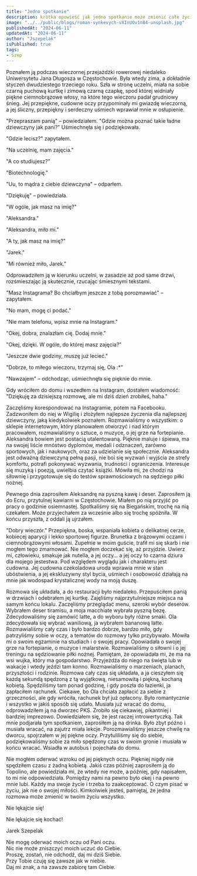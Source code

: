 ```yaml
---
title: "Jedno spotkanie"
description: krótka opowieść jak jedno spotkanie może zmienić całe życie.
image: "../../public/blogs/roman-synkevych-vXInUOv1n84-unsplash.jpg"
publishedAt: "2024-06-11"
updatedAt: "2024-06-11"
author: "Jszepelak"
isPublished: true
tags: 
- Szep
---
```




Poznałem ją podczas wieczornej przejażdżki rowerowej niedaleko Uniwersytetu Jana Długosza w Częstochowie. Była wtedy zima, a dokładnie styczeń dwudziestego trzeciego roku. Szła w stronę uczelni, miała na sobie czarną puchową kurtkę i zimową czarną czapkę, spod której widniały piękne ciemnobrązowe włosy, na które tego wieczoru padał grudniowy śnieg. Jej przepiękne, cudowne oczy przypominały mi gwiazdę wieczorną, a jej śliczny, przepiękny i serdeczny uśmiech wprawiał mnie w osłupienie.

"Przepraszam panią" – powiedziałem. "Gdzie można poznać takie ładne dziewczyny jak pani?" Uśmiechnęła się i podziękowała.

"Gdzie lecisz?" zapytałem.

"Na uczelnię, mam zajęcia."

"A co studiujesz?"

"Biotechnologię."

"Uu, to mądra z ciebie dziewczyna" – odparłem.

"Dziękuję" – powiedziała.

"W ogóle, jak masz na imię?"

"Aleksandra."

"Aleksandra, miło mi."

"A ty, jak masz na imię?"

"Jarek."

"Mi również miło, Jarek."

Odprowadziłem ją w kierunku uczelni, w zasadzie aż pod same drzwi, rozśmieszając ją skutecznie, rzucając śmiesznymi tekstami.

"Masz Instagrama? Bo chciałbym jeszcze z tobą porozmawiać" – zapytałem.

"No mam, mogę ci podać."

"Nie mam telefonu, wpisz mnie na Instagram."

"Okej, dobra, znalazłam cię. Dodaj mnie."

"Okej, dzięki. W ogóle, do której masz zajęcia?"

"Jeszcze dwie godziny, muszę już lecieć."

"Dobrze, to miłego wieczoru, trzymaj się, Ola :*"

"Nawzajem" – odchodząc, uśmiechnęła się pięknie do mnie.

Gdy wróciłem do domu i wszedłem na Instagram, dostałem wiadomość: "Dziękuję za dzisiejszą rozmowę, ale mi dziś dzień zrobiłeś, haha."

Zaczęliśmy korespondować na Instagramie, potem na Facebooku. Zadzwoniłem do niej w Wigilię i złożyłem najlepsze życzenia dla najlepszej dziewczyny, jaką kiedykolwiek poznałem. Rozmawialiśmy o wszystkim: o sklepie internetowym, który planowałem otworzyć i nad którym pracowałem, rozmawialiśmy o sztuce, o muzyce, o jej grze na fortepianie. Aleksandra bowiem jest postacią utalentowaną. Pięknie maluje i śpiewa, ma na swojej liście mnóstwo dyplomów, medali i odznaczeń, zarówno sportowych, jak i naukowych, oraz za udzielanie się społecznie. Aleksandra jest odważną dziewczyną pełną pasji, nie boi się wyzwań i wyjścia ze strefy komfortu, potrafi pokonywać wyzwania, trudności i ograniczenia. Interesuje się muzyką i poezją, uwielbia czytać książki. Mówiła mi, że chodzi na siłownię i przygotowuje się do testów sprawnościowych na sędziego piłki nożnej.

Pewnego dnia zaprosiłem Aleksandrę na pyszną kawę i deser. Zaprosiłem ją do Ecru, przytulnej kawiarni w Częstochowie. Miałem po nią przyjść po pracy o godzinie osiemnastej. Spotkaliśmy się na Biegańskim, trochę na nią czekałem. Może przyjechałem za wcześnie albo się trochę spóźniła. 
W końcu przyszła, z oddali ją ujrzałem.

"Dobry wieczór." Przepiękna, boska, wspaniała kobieta o delikatnej cerze, kobiecej aparycji i lekko sportowej figurze. Brunetka z brązowymi oczami i ciemnobrązowymi włosami. Zupełnie w moim guście, trafił mi się skarb i nie mogłem tego zmarnować. Nie mogłem doczekać się, aż przyjdzie. Uwierz mi, człowieku, smakuje jak nutella, a jej oczy… a jej oczy to czarna dziura dla mojego jestestwa. Pod względem wyglądu jak i charakteru jest cudowna. Jej cudowna czekoladowa uroda wprawia mnie w stan ubóstwienia, a jej ekskluzywny styl bycia, uśmiech i osobowość działają na mnie jak wodospad krystalicznej wody na moją duszę.

Rozmowa się układała, a do restauracji było niedaleko. Przepuściłem panią w drzwiach i odebrałem jej kurtkę. Zajęliśmy najprzytulniejsze miejsca na samym końcu lokalu. Zaczęliśmy przeglądać menu, szeroki wybór deserów. Wybrałem deser tiramisu, a moja macchiate wybrała pyszną bezę. Zdecydowaliśmy się zamówić latte, a do wyboru były różne smaki. Ola zdecydowała się wybrać waniliową, ja wybrałem bananową latte. Rozmawialiśmy cały czas i było bardzo dobrze, bardzo miło, gdy patrzyliśmy sobie w oczy, a tematów do rozmowy tylko przybywało. Mówiła mi o swoim egzaminie na studiach i o swojej pracy. Opowiadała o swojej grze na fortepianie, o muzyce i malarstwie. Rozmawialiśmy o siłowni i o jej treningu na sędziowanie piłki nożnej. Pamiętam, że opowiadała mi, że ma na wsi wujka, który ma gospodarstwo. Przyjeżdża do niego na święta lub w wakacje i wtedy jeździ tam konno. Rozmawialiśmy o marzeniach, planach, przyszłości i rodzinie. Rozmowa cały czas się układała, a ja cieszyłem się każdą sekundą spędzoną z tą wyjątkową, niesamowitą i piękną, kochaną kobietą. Spędziliśmy tam ponad godzinę, i gdy poszła do łazienki, ja zapłaciłem rachunek. Ciekawe, bo Ola chciała zapłacić za siebie z grzeczności, ale gdy wróciła, rachunek był już opłacony. Było romantycznie i wszystko w jakiś sposób się udało. Musiała już wracać do domu, odprowadziłem ją na dworzec PKS. Zrobiło się ciekawiej, pikantniej i bardziej imprezowo. Dowiedziałem się, że jest raczej introwertyczką. Tak mnie podjarała tym spotkaniem, zaprosiłem ją na drinka. Było zbyt późno i musiała wracać, na zajutrz miała lekcje. Porozmawialiśmy jeszcze chwilę na dworcu, spojrzałem w jej piękne oczy. Przytuliliśmy się do siebie, podziękowaliśmy sobie za miło spędzony czas w swoim gronie i musiała w końcu wracać. Wsiadła w autobus i pojechała do domu.

Nie mogłem oderwać wzroku od jej pięknych oczu. Piękniej nigdy nie spędziłem czasu z żadną kobietą. Jakiś czas później zaprosiłem ją do Topolino, ale powiedziała mi, że wtedy nie może, a później, gdy napisałem, to mi nie odpowiedziała. Pomiędzy nami na pewno było okej i na pewno mnie lubi. Każdy ma swoje życie i trzeba to zaakceptować. O czym pisać w życiu, jak nie o swojej miłości. Kimkolwiek jesteś, pamiętaj, że jedna rozmowa może zmienić w twoim życiu wszystko.

Nie lękajcie się!

Nie lękajcie się kochać!

Jarek Szepelak

Nie mogę oderwać moich oczu od Pani oczu.
<br/>Nic nie może zniszczyć moich uczuć do Ciebie.<br/>
Proszę, zostań, nie odchodź, daj mi dziś Siebie. 
<br/>Przy Tobie czuję się zawsze jak w niebie.
<br/>Daj mi znak, a na zawsze zabiorę tam Ciebie.

